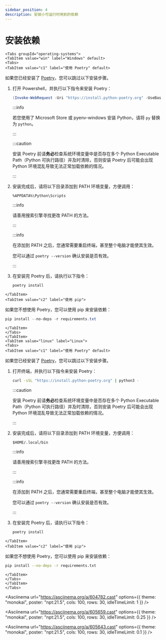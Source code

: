 ---
sidebar_position: 4
description: 安装小可运行时用到的依赖
---

# 安装依赖

```mdx-code-block
<Tabs groupId="operating-systems">
<TabItem value="win" label="Windows" default>
<Tabs>
<TabItem value="c1" label="使用 Poetry" default>
```

如果您已经安装了 [Poetry](https://python-poetry.org/)，您可以跳过以下安装步骤。

1. 打开 Powershell，并执行以下指令来安装 Poetry：

   ```powershell
   (Invoke-WebRequest -Uri "https://install.python-poetry.org" -UseBasicParsing).Content | py -
   ```

   :::info

   若您使用了 Microsoft Store 或 pyenv-windows 安装 Python，请将 `py` 替换为 `python`。
   
   :::

   :::caution

	安装 Poetry 前请**务必**检查系统环境变量中是否存在多个 Python Executable Path（Python 可执行路径）并及时清除，否则安装 Poetry 后可能会出现 Python 环境混乱导致无法正常加载依赖的情况。
   
   :::

2. 安装完成后，请将以下目录添加到 PATH 环境变量，方便调用：

   ```
   %APPDATA%\Python\Scripts
   ```

   :::info

   请善用搜索引擎寻找更改 PATH 的方法。
   
   :::

   :::info

   在添加到 PATH 之后，您通常需要重启终端，甚至整个电脑才能使其生效。

   您可以通过 `poetry --version` 确认安装是否有效。
   
   :::

3. 在安装完 Poetry 后，请执行以下指令：

   ```powershell
   poetry install
   ```

```mdx-code-block
</TabItem>
<TabItem value="c2" label="使用 pip">
```

如果您不想使用 Poetry，您可以使用 pip 来安装依赖：

```powershell
pip install --no-deps -r requirements.txt
```

```mdx-code-block
</TabItem>
</Tabs>
</TabItem>
<TabItem value="linux" label="Linux">
<Tabs>
<TabItem value="c1" label="使用 Poetry" default>
```

如果您已经安装了 [Poetry](https://python-poetry.org/)，您可以跳过以下安装步骤。

1. 打开终端，并执行以下指令来安装 Poetry：

   ```sh
   curl -sSL "https://install.python-poetry.org" | python3 -
   ```

   :::caution

	安装 Poetry 前请**务必**检查系统环境变量中是否存在多个 Python Executable Path（Python 可执行路径）并及时清除，否则安装 Poetry 后可能会出现 Python 环境混乱导致无法正常加载依赖的情况。
   
   :::

2. 安装完成后，请将以下目录添加到 PATH 环境变量，方便调用：

   ```
   $HOME/.local/bin
   ```

   :::info

   请善用搜索引擎寻找更改 PATH 的方法。
   
   :::

   :::info

   在添加到 PATH 之后，您通常需要重启终端，甚至整个电脑才能使其生效。

   您可以通过 `poetry --version` 确认安装是否有效。
   
   :::

3. 在安装完 Poetry 后，请执行以下指令：

   ```sh
   poetry install
   ```

```mdx-code-block
</TabItem>
<TabItem value="c2" label="使用 pip">
```

如果您不想使用 Poetry，您可以使用 pip 来安装依赖：

```sh
pip install --no-deps -r requirements.txt
```

```mdx-code-block
</TabItem>
</Tabs>
</TabItem>
</Tabs>
```


<Asciinema
url="https://asciinema.org/a/604782.cast"
options={{ theme: "monokai", poster: "npt:21.5", cols: 100, rows: 30, idleTimeLimit: 1 }}
/>

<Asciinema
url="https://asciinema.org/a/605659.cast"
options={{ theme: "monokai", poster: "npt:21.5", cols: 100, rows: 30, idleTimeLimit: 0.25 }}
/>

<Asciinema
url="https://asciinema.org/a/605643.cast"
options={{ theme: "monokai", poster: "npt:21.5", cols: 100, rows: 30, idleTimeLimit: 0.1 }}
/>